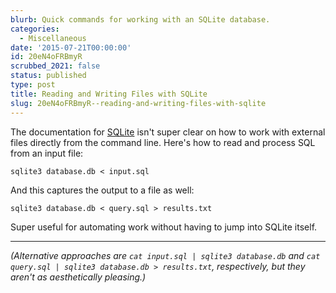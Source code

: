 ```yaml
---
blurb: Quick commands for working with an SQLite database.
categories:
  - Miscellaneous
date: '2015-07-21T00:00:00'
id: 20eN4oFRBmyR
scrubbed_2021: false
status: published
type: post
title: Reading and Writing Files with SQLite
slug: 20eN4oFRBmyR--reading-and-writing-files-with-sqlite
---
```


The documentation for [SQLite](https://www.sqlite.org/) isn't super clear on how to work with external files directly from the command line. Here's how to read and process SQL from an input file:

    sqlite3 database.db < input.sql

And this captures the output to a file as well:

    sqlite3 database.db < query.sql > results.txt

Super useful for automating work without having to jump into SQLite itself.


---


_(Alternative approaches are `cat input.sql | sqlite3 database.db` and `cat query.sql | sqlite3 database.db > results.txt`, respectively, but they aren't as aesthetically pleasing.)_
